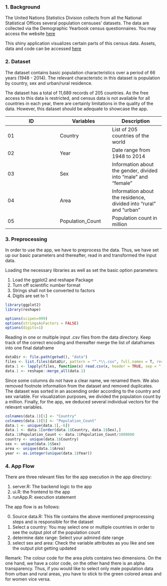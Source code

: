 ### 1. Background 

The United Nations Statistics Division collects from all the National Statistical Offices several population censuses’ datasets. The data are collected via the Demographic Yearbook census questionnaires. You may access the website [here](http://unstats.un.org/unsd/demographic/products/dyb/dybcensusdata.htm)

This shiny application visualizes certain parts of this census data. Assets, data and code can be accessed [here](https://github.com/sgatzeme/Dev_Dat_Prod)

### 2. Dataset

The dataset contains basic population characteristics over a period of 66 years (1948 - 2014). The relevant characteristic in this dataset is population by country, sex and urban/rural residence.

The dataset has a total of 11,689 records of 205 countries. As the free access to this data is restricted, and census data is not available for all countries in each year, there are certainly limitations in the quality of the data. However, this dataset should be adequate to showcase the app. 

ID | Variables | Description
--- | --- | ---
01 | Country | List of 205 countries of the world
02 | Year | Date range from 1948 to 2014
03 | Sex | Information about the gender, divided into "male" and "female"
04 | Area | Information about the residence, divided into "rural" and "urban"
05 | Population_Count | Population count in million

### 3. Preprocessing

In order to use the app, we have to preprocess the data. Thus, we have set up our basic parameters and thereafter, read in and transformed the input data.

Loading the necessary libraries as well as set the basic option parameters:

1. Load the ggplot2 and reshape Package
2. Turn off scientific number format
3. Strings shall not be converted to factors
4. Digits are set to 1

```r
library(ggplot2)
library(reshape)

options(scipen=999)
options(stringsAsFactors = FALSE)
options(digits=1)
```

Reading in one or multiple input .csv files from the data directory. Keep track of the correct encoding and thereafter merge the list of dataframes into one final dataframe
```r
dataDir <- file.path(getwd(), "data")
files <- list.files(dataDir, pattern = "^.*\\.csv", full.names = T, recursive = F)
data.1 <- lapply(files, function(x) read.csv(x, header = TRUE, sep = ",", encoding="UTF-8"))
data.1 <- reshape::merge_all(data.1)
```

Since some columns do not have a clear name, we renamed them. We also removed footnote information from the dataset and removed duplicates. The dataset was sorted in an ascending order according to the country and sex variable. For visualization purposes, we divided the population count by a million. Finally, for the app, we deduced several individual vectors for the relevant variables. 
```r
colnames(data.1)[1] <- "Country"
colnames(data.1)[5] <- "Population_Count"
data.1 <- unique(data.1[,-6])
data.1 <- data.1[order(data.1$Country, data.1$Sex),]
data.1$Population_Count <- data.1$Population_Count/1000000
country <- unique(data.1$Country)
sex <- unique(data.1$Sex)
area <- unique(data.1$Area)
year <- as.integer(unique(data.1$Year)) 
```

### 4. App Flow

There are three relevant files for the app execution in the app directory:

1. server.R: The backend logic to the app
2. ui.R: the frontend to the app
3. runApp.R: execution statement

The app flow is as follows:

0. Source data.R: This file contains the above mentioned preprocessing steps and is responsible for the dataset
1. Select a country: You may select one or multiple countries in order to see the output plot of the population count
2. determine date range: Select your admired date range
3. select sex and area: Check the variable attributes as you like and see the output plot getting updated

Remark: The colour code for the area plots contains two dimensions. On the one hand, we have a color code, on the other hand there is an alpha transparency. Thus, if you would like to select only male population data from urban and rural areas, you have to stick to the green colored areas and for women vice versa.
